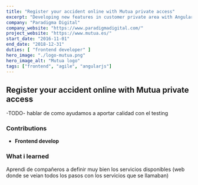 ```yaml
---
title: "Register your accident online with Mutua private access"
excerpt: "Developing new features in customer private area with AngularJS"
company: "Paradigma Digital"
company_website: "https://www.paradigmadigital.com/"
project_website: "https://www.mutua.es/"
start_date: "2016-11-01"
end_date: "2018-12-31"
duties: [ "frontend developer" ]
hero_image: "./logo-mutua.png"
hero_image_alt: "Mutua logo"
tags: ["frontend", "agile", "angularjs"]
---
```


## Register your accident online with Mutua private access

-TODO-
hablar de como ayudamos a aportar calidad con el testing

### Contributions
- **Frontend develop**

### What i learned
Aprendi de compañeros a definir muy bien los servicios disponibles
(web donde se veian todos los pasos con los servicios que se llamaban)

